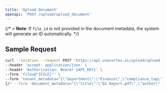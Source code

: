 ```yaml
---
title: 'Upload Document'
openapi: 'POST /upload/upload_document'
---
```


{/* > **Note**: If `file_id` is not provided in the document metadata, the system will generate an ID automatically. */}

## Sample Request

```bash
curl --location --request POST 'https://api.usecortex.ai/upload/upload_document?tenant_id={TENANT_ID}&sub_tenant_id={SUB_TENANT_ID}' \
--header 'accept: application/json' \
--header 'Authorization: Bearer {API_KEY}' \
--form 'file=@"{FILE}"' \
--form 'tenant_metadata="{\"department\":\"Finance\",\"compliance_tag\":\"GDPR\"}"' \
{/* --form 'document_metadata="{\"title\":\"Q1 Report.pdf\",\"author\":\"Alice Smith\",\"file_id\":\"custom_file_123\"}"' */}
```

